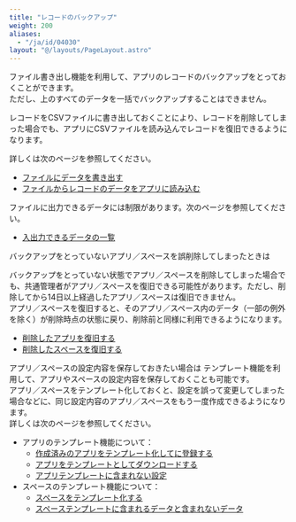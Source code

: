 ```yaml
---
title: "レコードのバックアップ"
weight: 200
aliases:
  - "/ja/id/04030"
layout: "@/layouts/PageLayout.astro"
---
```




ファイル書き出し機能を利用して、アプリのレコードのバックアップをとっておくことができます。  
ただし、<Kintone />上のすべてのデータを一括でバックアップすることはできません。

レコードをCSVファイルに書き出しておくことにより、レコードを削除してしまった場合でも、アプリにCSVファイルを読み込んでレコードを復旧できるようになります。

詳しくは次のページを参照してください。

* [ファイルにデータを書き出す](/k/ja/id/040452.html)
* [ファイルからレコードのデータをアプリに読み込む](/k/ja/id/040724.html)

<Warning>

ファイルに出力できるデータには制限があります。次のページを参照してください。

* [入出力できるデータの一覧](/k/ja/id/04056.html)

</Warning>

<Hint>
<Subtitle>バックアップをとっていないアプリ／スペースを誤削除してしまったときは</Subtitle>

バックアップをとっていない状態でアプリ／スペースを削除してしまった場合でも、<Slash />共通管理者がアプリ／スペースを復旧できる可能性があります。ただし、削除してから14日以上経過したアプリ／スペースは復旧できません。  
アプリ／スペースを復旧すると、そのアプリ／スペース内のデータ（一部の例外を除く）が削除時点の状態に戻り、削除前と同様に利用できるようになります。

* [削除したアプリを復旧する](/k/ja/id/04016.html)
* [削除したスペースを復旧する](/k/ja/id/04080.html)

</Hint>

<Heading id="backup_restore_backup_10">アプリ／スペースの設定内容を保存しておきたい場合は</Heading>
テンプレート機能を利用して、アプリやスペースの設定内容を保存しておくことも可能です。  
アプリ／スペースをテンプレート化しておくと、設定を誤って変更してしまった場合などに、同じ設定内容のアプリ／スペースをもう一度作成できるようになります。  
詳しくは次のページを参照してください。

* アプリのテンプレート機能について：
  * [作成済みのアプリをテンプレート化して<Kintone />に登録する](/k/ja/id/04018.html)
  * [アプリをテンプレートとしてダウンロードする](/k/ja/id/040493.html)
  * [アプリテンプレートに含まれない設定](/k/ja/id/04021.html)
* スペースのテンプレート機能について：
  * [スペースをテンプレート化する](/k/ja/id/04075.html)
  * [スペーステンプレートに含まれるデータと含まれないデータ](/k/ja/id/04078.html)
